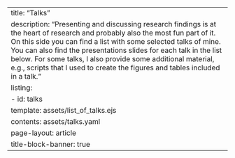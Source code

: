 ---
title: "Talks"
description: "Presenting and discussing research findings is at the heart of research and probably also the most fun part of it. On this side you can find a list with some selected talks of mine. You can also find the presentations slides for each talk in the list below. For some talks, I also provide some additional material, e.g., scripts that I used to create the figures and tables included in a talk."
listing:
    - id: talks
      template: assets/list_of_talks.ejs
      contents: assets/talks.yaml
page-layout: article
title-block-banner: true
---